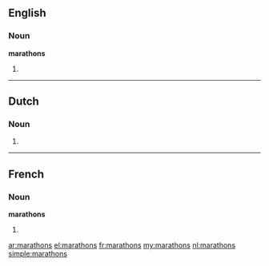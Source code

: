==English==

===Noun===
'''marathons'''

# {{plural of|marathon}}

----

==Dutch==

===Noun===
{{head|nl}}

# {{nl-noun-form|pl=1|marathon}}

----

==French==

===Noun===
'''marathons''' {{m|p}}

# {{plural of|marathon|lang=fr}}

[[ar:marathons]]
[[el:marathons]]
[[fr:marathons]]
[[my:marathons]]
[[nl:marathons]]
[[simple:marathons]]